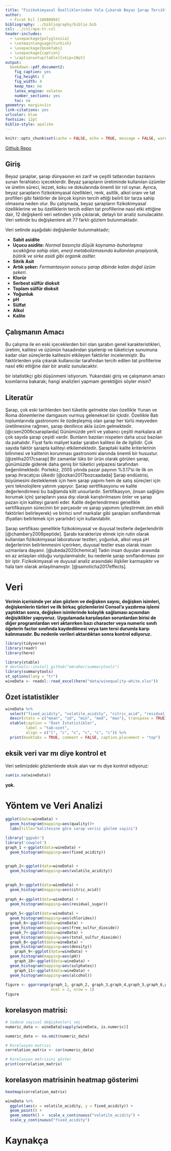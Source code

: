 ```yaml
---
title: "Fizikokimyasal Özelliklerinden Yola Çıkarak Beyaz Şarap Tercihlerinin Tahmini"
author: 
  - Fırat Kıl [18080094]
bibliography: ../bibliography/biblio.bib
csl: ../csl/apa-tr.csl
header-includes:
  - \usepackage{polyglossia}
  - \setmainlanguage{turkish}
  - \usepackage{booktabs}
  - \usepackage{caption} 
  - \captionsetup[table]{skip=10pt}
output:
  bookdown::pdf_document2:
    fig_caption: yes
    fig_height: 3
    fig_width: 4
    keep_tex: no
    latex_engine: xelatex
    number_sections: yes
    toc: no
geometry: margin=1in
link-citations: yes
urlcolor: blue
fontsize: 12pt
biblio-style: apalike
---
```

```r
knitr::opts_chunk$set(cache = FALSE, echo = TRUE, message = FALSE, warning = FALSE)
```

<!-- ======================================================================= -->
<!-- ============================== NOTLAR ================================= -->
<!-- ======================================================================= -->
[Github Repo](https://github.com/firatkill/arasinav)


## Giriş

   Beyaz şaraplar, şarap dünyasının en zarif ve çeşitli tatlarından bazılarını sunan ferahlatıcı içeceklerdir. Beyaz şarapların üretiminde kullanılan üzümler ve üretim süreci, lezzet, koku ve dokularında önemli bir rol oynar. Ayrıca, beyaz şarapların fizikokimyasal özellikleri, renk, asitlik, alkol oranı ve tat profilleri gibi faktörler de birçok kişinin tercih ettiği belirli bir tarza sahip olmasına neden olur. Bu çalışmada, beyaz şarapların fizikokimyasal özelliklerine ve bu özelliklerin tercih edilen tat profillerine nasıl etki ettiğine dair, 12 değişkenli veri setinden yola çıkılarak, detaylı bir analiz sunulacaktır. Veri setinde bu değişkenlere ait 77 farklı gözlem bulunmaktadır.

Veri setinde aşağıdaki değişkenler bulunmaktadır;

 * **Sabit asidite**
 * **Uçucu asidite:** _Normal basınçta düşük kaynama-buharlaşma sıcaklığına sahip olan, enerji metabolizmasında kullanılan propiyonik, bütirik ve sirke asidi gibi organik asitler._
 * **Sitrik Asit**
 * **Artık şeker:** _Fermantasyon sonucu şarap dibinde kalan doğal üzüm şekeri._
 * **Klorür**
 * **Serbest sülfür dioksit**
 * **Toplam sülfür dioksit**
 * **Yoğunluk**
 * **pH**
 * **Sülfat**
 * **Alkol**
 * **Kalite**
 

## Çalışmanın Amacı

  Bu çalışma ile en eski içeceklerden biri olan şarabın genel karakteristikleri, üretimi, kalitesi ve üzümün hasadından şişelenip ve tüketiciye sunumuna kadar olan süreçlerde kalitesini etkileyen faktörler incelenmiştir. Bu faktörlerden yola çıkarak kullanıcılar tarafından tercih edilen tat profillerine nasıl etki ettiğine dair bir analiz sunulacaktır. 

bir istatistikçi gibi düşünmeni istiyorum.
Yukarıdaki giriş ve çalışmanın amacı kısımlarına bakarak; hangi analizleri yapmam gerektiğini söyler misin?

## Literatür

  Şarap, çok eski tarihlerden beri tüketile gelmekte olan özellikle Yunan ve Roma dönemlerine damgasını vurmuş geleneksel bir içkidir. Özellikle Batı toplumlarında gastronomi ile özdeşleşmiş olan şarap her türlü meyveden üretilmesine rağmen, şarap denilince akla üzüm gelmektedir.[@csen2006csaraplarda] Günümüzde yerli ve yabancı çeşitli markalara ait çok sayıda şarap çeşidi vardır. Bunların bazıları nispeten daha ucuz bazıları da pahalıdır. Fiyat farkı maliyet kadar şarabın kalitesi ile de ilgilidir. Çok sayıda faktör
şarapta kaliteyi etkilemektedir. Şaraptaki kalite kriterlerinin bilinmesi ve kalitenin korunması gastronomi alanında önemli bir husustur. [@zeliha2017csarap]
Bir zamanlar lüks bir ürün olarak görülen şarap, günümüzde giderek daha geniş bir tüketici yelpazesi tarafından beğenilmektedir. Portekiz, 2005 yılında pazar payının %3.17'si ile ilk on şarap ihracatçısı ülkedir [@ozkan2017bozcaadada] Şarap endüstrisi, büyümesini desteklemek için hem şarap yapımı hem de satış süreçleri için yeni teknolojilere yatırım yapıyor. Şarap sertifikasyonu ve kalite değerlendirmesi bu bağlamda kilit unsurlardır. Sertifikasyon, (insan sağlığını korumak için) şarapların yasa dışı olarak karıştırılmasını önler ve şarap pazarı için kaliteyi garanti eder. Kalite değerlendirmesi genellikle sertifikasyon sürecinin bir parçasıdır ve şarap yapımını iyileştirmek (en etkili faktörleri belirleyerek) ve birinci sınıf markalar gibi şarapları sınıflandırmak (fiyatları belirlemek için yararlıdır) için kullanılabilir.

Şarap sertifikası genellikle fizikokimyasal ve duyusal testlerle değerlendirilir [@chambery2009peptide]. Şarabı karakterize etmek için rutin olarak kullanılan fizikokimyasal laboratuvar testleri, yoğunluk, alkol veya pH değerlerinin belirlenmesini içerirken, duyusal testler esas olarak insan uzmanlara dayanır. [@ubeda2020chemical] Tadın insan duyuları arasında en az anlaşılan olduğu vurgulanmalıdır, bu nedenle şarap sınıflandırması zor bir iştir. Fizikokimyasal ve duyusal analiz arasındaki ilişkiler karmaşıktır ve hala tam olarak anlaşılmamıştır. [@samoticha2017effects].






# Veri

 __Verinin içerisinde yer alan gözlem ve değişken sayısı, değişken isimleri, değişkenlerin türleri ve ilk birkaç gözlemlerini Consol’a yazdırma işlemi yaptıktan sonra, değişken isimlerinde kolaylık sağlaması açısından değişiklikler yapıyoruz.__ 
 __Uygulamada karşılaşılan sorunlardan birisi de diğer programlardan veri aktarırken bazı character veya numeric sınıfı öğelerin factor sınıfında kaydedilmesi veya tam tersi durumla karşı kalınmasıdır. Bu nedenle verileri aktardıktan sonra kontrol ediyoruz.__
 
```r
library(tidyverse)
library(readr)
library(here)

library(xtable) 
# devtools::install_github("emraher/summarytools")
library(summarytools)
st_options(lang = "tr")
wineData <- readxl::read_excel(here("data/winequality-white.xlsx"))
```

## Özet istatistikler

```r
wineData %>%
  select("fixed_acidity", "volatile_acidity", "citric_acid", "residual_sugar", "chlorides","free_sulfur_dioxide","total_sulfur_dioxide","density","pH","sulphates","alcohol","quality") %>% 
  descr(stats = c("mean", "sd", "min", "med", "max"), transpose = TRUE) %>% 
  xtable(caption = "Özet İstatistikler",
         label = "tab:ozet",
         align = c("l", "c", "c", "c", "c", "c")) %>% 
  print(booktabs = TRUE, comment = FALSE, caption.placement = "top")
```

##  eksik veri var mı diye kontrol et 
Veri setimizdeki gözlemlerde eksik alan var mı diye kontrol ediyoruz:  
```r
sum(is.na(wineData))
```

__yok.__



# Yöntem ve Veri Analizi




```r
ggplot(data=wineData) +
  geom_histogram(mapping=aes(quality))+
  labs(title="kalitesine göre sarap verisi gözlem sayisi")
```



```r
library('ggpubr')
library('cowplot')
graph_1 <-ggplot(data=wineData) +
  geom_histogram(mapping=aes(fixed_acidity))
  

graph_2<-ggplot(data=wineData) +
  geom_histogram(mapping=aes(volatile_acidity))
  

graph_3<-ggplot(data=wineData) +
  geom_histogram(mapping=aes(citric_acid))
  
graph_4<-ggplot(data=wineData) +
  geom_histogram(mapping=aes(residual_sugar))
  
graph_5<-ggplot(data=wineData) +
  geom_histogram(mapping=aes(chlorides))
  graph_6<-ggplot(data=wineData) +
  geom_histogram(mapping=aes(free_sulfur_dioxide))
  graph_7<-ggplot(data=wineData) +
  geom_histogram(mapping=aes(total_sulfur_dioxide))
  graph_8<-ggplot(data=wineData) +
  geom_histogram(mapping=aes(density))
    graph_9<-ggplot(data=wineData) +
  geom_histogram(mapping=aes(pH)) 
    graph_10<-ggplot(data=wineData) +
  geom_histogram(mapping=aes(sulphates))
    graph_11<-ggplot(data=wineData) +
  geom_histogram(mapping=aes(alcohol))
    
figure <- ggarrange(graph_1, graph_2, graph_3,graph_4,graph_5,graph_6,graph_7,graph_8,graph_9,graph_10,graph_11,
                    ncol = 2, nrow = 1)
figure
```

## korelasyon matrisi:

```r
# Sadece sayısal değişkenleri seç
numeric_data <- wineData[sapply(wineData, is.numeric)]

numeric_data <- na.omit(numeric_data)

# Korelasyon matrisi
correlation_matrix <- cor(numeric_data)

# Korelasyon matrisini göster
print(correlation_matrix)

```

## korelasyon matrisinin heatmap gösterimi

```r

heatmap(correlation_matrix)

```





```r
wineData %>% 
  ggplot(aes(x = volatile_acidity, y = fixed_acidity)) +
  geom_point() +
  geom_smooth() +  scale_x_continuous("volatile_acidity") + 
  scale_y_continuous("fixed_acidity")

```


# Kaynakça {#references}
<div id="refs"></div>

